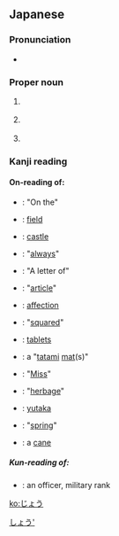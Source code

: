 ==Japanese==

===Pronunciation===
* {{IPA|lang=ja|[d͡ʑo̞ː]}}

===Proper noun===
{{ja-pos|proper}}

# {{ja-def|丈}} {{given name|male|lang=ja}}
# {{ja-def|穰}} {{given name|male|lang=ja}}
# {{ja-def|靖生}} {{given name|male|lang=ja}}

[[Category:Japanese male given names|しょう']]

===Kanji reading===
{{ja-kanji reading|rom=jō|hidx=しょう'}}

====On-reading of:====
* {{l|ja|上}}: "On the"
* {{l|ja|場}}: [[field]]
* {{l|ja|城}}: [[castle]]
* {{l|ja|常}}: "[[always]]"
* {{l|ja|状}}: "A letter of"
* {{l|ja|条}}: "[[article]]"
* {{l|ja|情}}: [[affection]]
* {{l|ja|乗}}: "[[squared]]"
* {{l|ja|錠}}: [[tablets]]
* {{l|ja|畳}}: a "[[tatami]] [[mat]](s)"
* {{l|ja|嬢}}: "[[Miss]]"
* {{l|ja|壌}}: "[[herbage]]"
* {{l|ja|穣}}: [[yutaka]]
* {{l|ja|條}}: "[[spring]]"
* {{l|ja|杖}}: a [[cane]]

=====Kun-reading of:=====
* {{l|ja|尉}}: an officer, military rank

[[ko:じょう]]